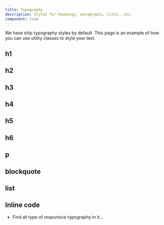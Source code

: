 ```yaml
---
title: Typography
description: Styles for headings, paragraphs, lists...etc
component: true
---
```


We have ship typography styles by default. This page is an example of how you can use utility classes to style your text.

<ComponentPreview
  className="[&_.preview]:!h-auto"
  name="typography-demo"
  align="start"
  hideCode
/>

## h1

<ComponentPreview name="typography-h1"/>

## h2

<ComponentPreview name="typography-h2"/>

## h3

<ComponentPreview name="typography-h3" />

## h4

<ComponentPreview name="typography-h4"/>

## h5

<ComponentPreview name="typography-h5"/>

## h6

<ComponentPreview name="typography-h4"/>

## p

<ComponentPreview name="typography-p"/>

## blockquote

<ComponentPreview name="typography-blockquote"/>

## list

<ComponentPreview name="typography-list"/>

## Inline code

<ComponentPreview name="typography-inline-code"/>

- Find all type of responsive typography in it...
